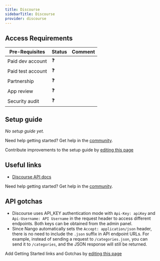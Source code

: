```yaml
---
title: Discourse
sidebarTitle: Discourse
provider: discourse
---
```



<Overview />
<PreBuiltTooling provider={providers[pageMetadata.provider]} />
<PreBuiltUseCases />

## Access Requirements
| Pre-Requisites | Status | Comment|
| - | - | - |
| Paid dev account | ❓ |  |
| Paid test account | ❓ |  |
| Partnership | ❓ | |
| App review | ❓ |  |
| Security audit | ❓ | |


## Setup guide

_No setup guide yet._

<Tip>Need help getting started? Get help in the [community](https://nango.dev/slack).</Tip>

<Note>Contribute improvements to the setup guide by [editing this page](https://github.com/nangohq/nango/tree/master/docs-v2/integrations/all/insightly.mdx)</Note>


## Useful links

-   [Discourse API docs](https://docs.discourse.org)

<Tip>Need help getting started? Get help in the [community](https://nango.dev/slack).</Tip>

## API gotchas

- Discourse uses API_KEY authentication mode with `Api-Key: apiKey` and `Api-Username: API Username` in the request header to access different endpoints. Both keys can be obtained from the admin panel.
- Since Nango automatically sets the `Accept: application/json` header, there is no need to include the `.json` suffix in API endpoint URLs. For example, instead of sending a request to `/categories.json`, you can send it to `/categories`, and the JSON response will still be returned.

<Note>Add Getting Started links and Gotchas by [editing this page](https://github.com/nangohq/nango/tree/master/docs-v2/integrations/all/discourse.mdx)</Note>